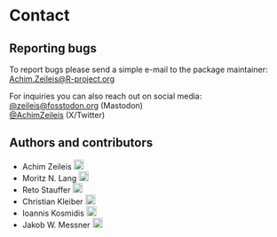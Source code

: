 # Contact

## Reporting bugs

To report bugs please send a simple e-mail to the package maintainer:  
<Achim.Zeileis@R-project.org>

For inquiries you can also reach out on social media:  
[@zeileis@fosstodon.org](https://fosstodon.org/@zeileis) (Mastodon)  
[@AchimZeileis](https://x.com/AchimZeileis) (X/Twitter)


## Authors and contributors

* Achim Zeileis
  [![ORCID](orcid.svg){width=18px}](https://orcid.org/0000-0003-0918-3766)
  [<i class="bi bi-globe" role="img" aria-label="Personal web page"></i>](https://www.zeileis.org/)
* Moritz N. Lang
  [![ORCID](orcid.svg){width=18px}](https://orcid.org/0000-0002-2533-9903)
  [<i class="bi bi-globe" role="img" aria-label="Personal web page"></i>](https://www.moritzlang.org/)
* Reto Stauffer
  [![ORCID](orcid.svg){width=18px}](https://orcid.org/0000-0002-3798-5507)
  [<i class="bi bi-globe" role="img" aria-label="Personal web page"></i>](https://retostauffer.org)
* Christian Kleiber
  [![ORCID](orcid.svg){width=18px}](https://orcid.org/0000-0002-6781-4733)
  [<i class="bi bi-globe" role="img" aria-label="Personal web page"></i>](https://wwz.unibas.ch/en/kleiber/)
* Ioannis Kosmidis
  [![ORCID](orcid.svg){width=18px}](https://orcid.org/0000-0003-1556-0302)
  [<i class="bi bi-globe" role="img" aria-label="Personal web page"></i>](https://ikosmidis.com/)
* Jakob W. Messner
  [![ORCID](orcid.svg){width=18px}](https://orcid.org/0000-0002-1027-3673)
